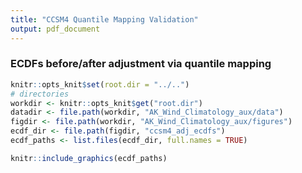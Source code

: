 ```yaml
---
title: "CCSM4 Quantile Mapping Validation"
output: pdf_document
---
```

### ECDFs before/after adjustment via quantile mapping
```r
knitr::opts_knit$set(root.dir = "../..")
# directories
workdir <- knitr::opts_knit$get("root.dir")
datadir <- file.path(workdir, "AK_Wind_Climatology_aux/data")
figdir <- file.path(workdir, "AK_Wind_Climatology_aux/figures")
ecdf_dir <- file.path(figdir, "ccsm4_adj_ecdfs")
ecdf_paths <- list.files(ecdf_dir, full.names = TRUE)

knitr::include_graphics(ecdf_paths)
```